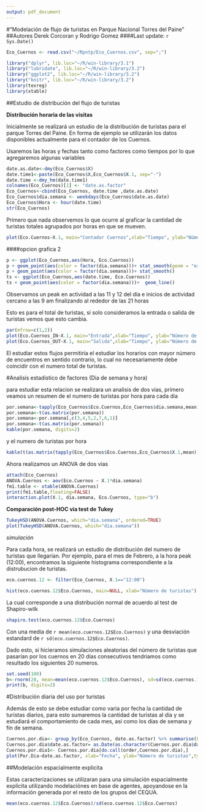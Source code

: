 ```yaml
---
output: pdf_document
---
```

#"Modelación de flujo de turistas en Parque Nacional Torres del Paine"
##Autores Derek Corcoran y Rodrigo Gomez
####Last update: `r Sys.Date() `

```r
Eco_Cuernos <- read.csv("~/Rpntp/Eco_Cuernos.csv", sep=";")
```

```r
library("dplyr", lib.loc="~/R/win-library/3.1")
library("lubridate", lib.loc="~/R/win-library/3.2")
library("ggplot2", lib.loc="~/R/win-library/3.2")
library("knitr", lib.loc="~/R/win-library/3.2")
library(texreg)
library(xtable)
```

##Estudio de distribución del flujo de turistas

**Distribución horaria de las visitas**

Inicialmente se realizará un estudio de la distribución de turistas para el parque Torres del Paine. En forma de ejemplo se utilizarán los datos disponibles actualmente para el contador de los Cuernos.

Usaremos las horas y fechas tanto como factores como tiempos por lo que agregaremos algunas variables

```r
date.as.date<-dmy(Eco_Cuernos$X)
date.time1<-paste(Eco_Cuernos$X,Eco_Cuernos$X.1, sep="-")
date.time <-dmy_hm(date.time1)
colnames(Eco_Cuernos)[1] <- "date.as.factor"
Eco_Cuernos<-cbind(Eco_Cuernos, date.time ,date.as.date)
Eco_Cuernos$dia.semana <- weekdays(Eco_Cuernos$date.as.date)
Eco_Cuernos$Hora <- hour(date.time)
str(Eco_Cuernos)
```

Primero que nada observemos lo que ocurre al graficar la cantidad de turistas totales agrupados por horas en que se mueven.

```r
plot(Eco.Cuernos~X.1, main="Contador Cuernos",xlab="Tiempo", ylab="Número de turistas",data=Eco_Cuernos)
```

####opcion grafica 2

```r
p <- ggplot(Eco_Cuernos,aes(Hora, Eco.Cuernos))
p + geom_point(aes(color = factor(dia.semana)))+ stat_smooth(geom = "errorbar")
p + geom_point(aes(color = factor(dia.semana)))+ stat_smooth()
ts <- ggplot(Eco_Cuernos,aes(date.time, Eco.Cuernos))
ts + geom_point(aes(color = factor(dia.semana)))+  geom_line()

```

Observamos un peak en actividad a las 11 y 12 del día e inicios de actividad cercano a las 9 am finalizando al rededor de las 21 horas

Esto es para el total de turistas, si solo consideramos la entrada o salida de turistas vemos que esto cambia.

```r
par(mfrow=c(1,2))
plot(Eco.Cuernos_IN~X.1, main="Entrada",xlab="Tiempo", ylab="Número de turistas",data=Eco_Cuernos)
plot(Eco.Cuernos_OUT~X.1, main="Salida",xlab="Tiempo", ylab="Número de turistas",data=Eco_Cuernos)
```
  

El estudiar estos flujos permitiría el estudiar los horarios con mayor número de encuentros en sentido contrario, lo cual no necesariamente debe coincidir con el numero total de turistas.

#Analisis estadistico de factores (Dia de semana y hora)

para estudiar esta relacion se realizara un analisis de dos vias, primero veamos un resumen de el numero de turistas por hora para cada dia

```r
por.semana<-tapply(Eco_Cuernos$Eco.Cuernos,Eco_Cuernos$dia.semana,mean)
por.semana<-t(as.matrix(por.semana))
por.semana<-por.semana[,c(3,4,5,2,7,6,1)]
por.semana<-t(as.matrix(por.semana))
kable(por.semana, digits=2)
```

y el numero de turistas por hora

```r
kable(t(as.matrix(tapply(Eco_Cuernos$Eco.Cuernos,Eco_Cuernos$X.1,mean))),digits=2)

```

Ahora realizamos un ANOVA de dos vias
```r
attach(Eco_Cuernos)
ANOVA.Cuernos <- aov(Eco.Cuernos ~ X.1*dia.semana)
fm1.table <- xtable(ANOVA.Cuernos)
print(fm1.table,floating=FALSE)
interaction.plot(X.1, dia.semana, Eco.Cuernos, type="b")
```

**Comparación post-HOC via test de Tukey**

```r
TukeyHSD(ANOVA.Cuernos, which="dia.semana", ordered=TRUE)
plot(TukeyHSD(ANOVA.Cuernos, which="dia.semana"))

```



*simulación*

Para cada hora, se realizará un estudio de distribución del numero de turistas que llegarían. Por ejemplo, para el mes de Febrero, a la hora peak (12:00), encontramos la siguiente histograma correspondiente a la distrubucion de turistas.

```r
eco.cuernos.12 <- filter(Eco_Cuernos, X.1=="12:00")
```

```r
hist(eco.cuernos.12$Eco.Cuernos, main=NULL, xlab="Número de turistas")
```

La cual corresponde a una distribución normal de acuerdo al test de Shapiro-wilk

```r
shapiro.test(eco.cuernos.12$Eco.Cuernos)
```

Con una media de `r mean(eco.cuernos.12$Eco.Cuernos)` y una desviación estandard de `r sd(eco.cuernos.12$Eco.Cuernos)`.

Dado esto, si hicieramos simulaciones aleatorias del número de turistas que pasarían por los cuernos en 20 días consecutivos tendríamos como resultado los siguientes 20 numeros.

```r
set.seed(100)
b<-rnorm(20, mean=mean(eco.cuernos.12$Eco.Cuernos), sd=sd(eco.cuernos.12$Eco.Cuernos))
print(b, digits=2)
```


#Distribución diaria del uso por turistas

Además de esto se debe estudiar como varia por fecha la cantidad de turistas diarios, para esto sumaremos la cantidad de turistas al día y se estudiará el comportamiento de cada mes, asi como los días de semana y fin de semana.


```r
Cuernos.por.dia<- group_by(Eco_Cuernos, date.as.factor) %>% summarise(Por.Dia = sum(Eco.Cuernos))
Cuernos.por.dia$date.as.factor= as.Date(as.character(Cuernos.por.dia$date.as.factor), "%d/%m/%Y")
Cuernos.por.dia1<- Cuernos.por.dia[do.call(order,Cuernos.por.dia),]
plot(Por.Dia~date.as.factor, xlab="Fecha", ylab="Número de turistas",type="b", data=Cuernos.por.dia1[1:26,])
```

##Modelación espacialmente explicita

Estas caracterizaciones se utilizaran para una simulación espacialmente explicita utilizando modelaciónes en base de agentes, apoyandose en la información generada por el resto de los grupos del CEQUA.


```r
mean(eco.cuernos.12$Eco.Cuernos)/sd(eco.cuernos.12$Eco.Cuernos)
```
